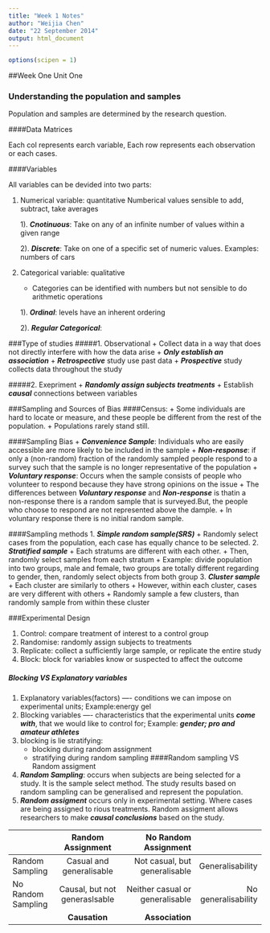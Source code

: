 ```yaml
---
title: "Week 1 Notes"
author: "Weijia Chen"
date: "22 September 2014"
output: html_document
---
```


```r
options(scipen = 1)
```

##Week One Unit One

### Understanding the population and samples

Population and samples are determined by the research question.

####Data Matrices

Each col represents earch variable, Each row represents each observation or each cases.

####Variables

All variables can be devided into two parts:

1. Numerical variable: quantitative
Numberical values sensible to add, subtract, take averages
    
    1). **_Cnotinuous_**: Take on any of an infinite number of values within a given range
    
    2). **_Discrete_**: Take on one of a specific set of numeric values. Examples: numbers of cars
    
2. Categorical variable: qualitative
    + Categories can be identified with numbers but not sensible to do arithmetic operations
    
    1). **_Ordinal_**: levels have an inherent ordering
    
    2). **_Regular Categorical_**: 

###Type of studies
#####1. Observational
+ Collect data in a way that does not directly interfere with how the data arise
+ **_Only establish an association_**
+ **_Retrospective_** study use past data
+ **_Prospective_** study collects data throughout the study

#####2. Exepriment
+ **_Randomly assign subjects treatments_**
+ Establish **_causal_** connections between variables

###Sampling and Sources of Bias
####Census:
+ Some individuals are hard to locate or measure, and these people be different from the rest of the population.
+ Populations rarely stand still.

####Sampling Bias
+ **_Convenience Sample_**: Individuals who are easily accessible are more likely to be included in the sample
+ **_Non-response_**: if only a (non-random) fraction of the randomly sampled people respond to a survey such that the sample is no longer representative of the population
+ **_Voluntary response_**: Occurs when the sample consists of people who volunteer to respond because they have strong opinions on the issue
+ The differences between **_Voluntary response_** and **_Non-response_** is thatin a non-response there is a random sample that is surveyed.But, the people who choose to respond are not represented above the dample.
+ In voluntary response there is no initial random sample.

####Sampling methods
1. **_Simple random sample(SRS)_**
    + Randomly select cases from the population, each case has equally chance to be selected.
2. **_Stratified sample_**
    + Each stratums are different with each other. 
    + Then, randomly select samples from each stratum
    + Example: divide population into two groups, male and female, two groups are totally different regarding to gender, then, randomly select objects from both group
3. **_Cluster sample_**
    + Each cluster are similarly to others
    + However, within each cluster, cases are very different with others
    + Randomly sample a few clusters, than randomly sample from within these cluster
    
###Experimental Design

1. Control: compare treatment of interest to a control group
2. Randomise: randomly assign subjects to treatments
3. Replicate: collect a sufficiently large sample, or replicate the entire study
4. Block: block for variables know or suspected to affect the outcome

##### Blocking VS Explanatory variables
1. Explanatory variables(factors) ---- conditions we can impose on experimental units; Example:energy gel
2. Blocking variables ---- characteristics that the experimental units **_come with_**, that we would like to control for; Example: **_gender; pro and amateur athletes_**
3. blocking is lie stratifying:
    + blocking during random assignment
    + stratifying during random sampling
####Random sampling VS Random assigment
1. **_Random Sampling_**: occurs when subjects are being selected for a study. It is the sample select method. The study results based on random sampling can be generalised and represent the population.
2. **_Random assigment_** occurs only in experimental setting. Where cases are being assigned to rious treatments. Random assigment allows researchers to make **_causal conclusions_** based on the study.

|                      | Random Assignment              | No Random Assignment               |                      |
| -------------------- |:------------------------------:| ----------------------------------:|---------------------:|
| Random Sampling      | Casual and generalisable       | Not casual, but generalisable      |Generalisability      |
| No Random Sampling   | Causal, but not generaslsable  | Neither casual or generalisable    |No generalisability   |
|                      | **Causation**                  | **Association**                    |                      |